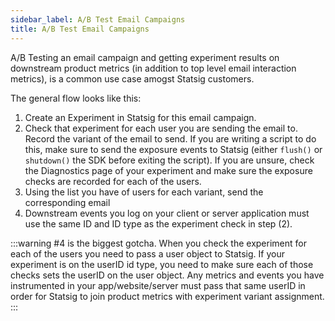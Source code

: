 ```yaml
---
sidebar_label: A/B Test Email Campaigns
title: A/B Test Email Campaigns
---
```


A/B Testing an email campaign and getting experiment results on downstream product metrics (in addition to top level email interaction metrics), is a common use case amogst Statsig customers.

The general flow looks like this:

1. Create an Experiment in Statsig for this email campaign.
2. Check that experiment for each user you are sending the email to.  Record the variant of the email to send.  If you are writing a script to do this, make sure to send the exposure events to Statsig (either `flush()` or `shutdown()` the SDK before exiting the script). If you are unsure, check the Diagnostics page of your experiment and make sure the exposure checks are recorded for each of the users.
3. Using the list you have of users for each variant, send the corresponding email
4. Downstream events you log on your client or server application must use the same ID and ID type as the experiment check in step (2).

:::warning
#4 is the biggest gotcha.  When you check the experiment for each of the users you need to pass a user object to Statsig.  If your experiment is on the userID id type, you need to make sure each of those checks sets the userID on the user object.
Any metrics and events you have instrumented in your app/website/server must pass that same userID in order for Statsig to join product metrics with experiment variant assignment.
:::
